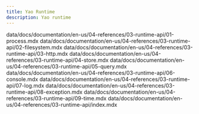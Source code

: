 ```yaml
---
title: Yao Runtime
description: Yao runtime
---
```


data/docs/documentation/en-us/04-references/03-runtime-api/01-process.mdx
data/docs/documentation/en-us/04-references/03-runtime-api/02-filesystem.mdx
data/docs/documentation/en-us/04-references/03-runtime-api/03-http.mdx
data/docs/documentation/en-us/04-references/03-runtime-api/04-store.mdx
data/docs/documentation/en-us/04-references/03-runtime-api/05-query.mdx
data/docs/documentation/en-us/04-references/03-runtime-api/06-console.mdx
data/docs/documentation/en-us/04-references/03-runtime-api/07-log.mdx
data/docs/documentation/en-us/04-references/03-runtime-api/08-exception.mdx
data/docs/documentation/en-us/04-references/03-runtime-api/09-time.mdx
data/docs/documentation/en-us/04-references/03-runtime-api/index.mdx
